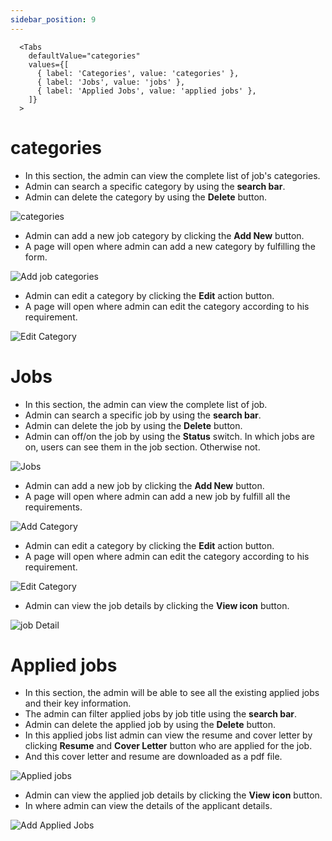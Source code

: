 ```yaml
---
sidebar_position: 9
---
```





      <Tabs
        defaultValue="categories"
        values={[
          { label: 'Categories', value: 'categories' },
          { label: 'Jobs', value: 'jobs' },
          { label: 'Applied Jobs', value: 'applied jobs' },
        ]}
      >
<TabItem value="categories">


# categories

- In this section, the admin can view the complete list of job's categories.
- Admin can search a specific category by using the **search bar**.
- Admin can delete the category by using the **Delete** button.

![categories](./img/job_cate.png)

- Admin can add a new job category by clicking the **Add New** button.
- A page will open where admin can add a new category by fulfilling the form.

![Add job categories](./img/add_job_cate.png)

- Admin can edit a category by clicking the **Edit** action button.
- A page will open where admin can edit the category according to his requirement.

![Edit Category](./img/edit_job_cate.png)


</TabItem>


<TabItem value="jobs">


# Jobs

- In this section, the admin can view the complete list of job.
- Admin can search a specific job by using the **search bar**.
- Admin can delete the job by using the **Delete** button.
- Admin can off/on the job by using the **Status** switch. In which jobs are on, users can see them in the job section. Otherwise not.

![Jobs](./img/Jobs.png)


- Admin can add a new job by clicking the **Add New** button.
- A page will open where admin can add a new job by fulfill all the requirements.

![Add Category](./img/add_job.png)

- Admin can edit a category by clicking the **Edit** action button.
- A page will open where admin can edit the category according to his requirement.

![Edit Category](./img/edit_jobs.png)

- Admin can view the job details by clicking the **View icon** button.

![job Detail](./img/job_details.png)


</TabItem>


<TabItem value="applied jobs">


# Applied jobs

- In this section, the admin will be able to see all the existing applied jobs and their key information.
- The admin can filter applied jobs by job title using the **search bar**.
- Admin can delete the applied job by using the **Delete** button.
- In this applied jobs list admin can view the resume and cover letter by clicking **Resume** and **Cover Letter** button who are applied for the job.
- And this cover letter and resume are downloaded as a pdf file.

![Applied jobs](./img/appliedJobs.png)

- Admin can view the applied job details by clicking the **View icon** button.
- In where admin can view the details of the applicant details.

![Add Applied Jobs](./img/applied_details.png)


</TabItem>



</Tabs>